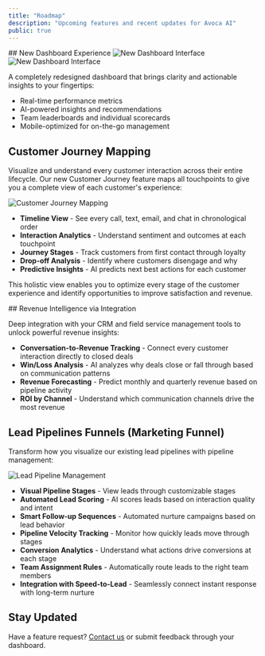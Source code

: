 ```yaml
---
title: "Roadmap"
description: "Upcoming features and recent updates for Avoca AI"
public: true
---
```

<Update label="Q3 2025">
  ## New Dashboard Experience
  
  <Frame>
    <img
      className="block dark:hidden"
      src="/images/hero-light.png"
      alt="New Dashboard Interface"
    />
    <img
      className="hidden dark:block"
      src="/images/hero-dark.png"
      alt="New Dashboard Interface"
    />
  </Frame>
  
  A completely redesigned dashboard that brings clarity and actionable insights to your fingertips:
  - Real-time performance metrics
  - AI-powered insights and recommendations
  - Team leaderboards and individual scorecards
  - Mobile-optimized for on-the-go management
  
  ## Customer Journey Mapping
  
  Visualize and understand every customer interaction across their entire lifecycle. Our new Customer Journey feature maps all touchpoints to give you a complete view of each customer's experience:
  
  <Frame>
    <img src="/images/customer-journey.png" alt="Customer Journey Mapping" />
  </Frame>
  
  - **Timeline View** - See every call, text, email, and chat in chronological order
  - **Interaction Analytics** - Understand sentiment and outcomes at each touchpoint
  - **Journey Stages** - Track customers from first contact through loyalty
  - **Drop-off Analysis** - Identify where customers disengage and why
  - **Predictive Insights** - AI predicts next best actions for each customer
  
  This holistic view enables you to optimize every stage of the customer experience and identify opportunities to improve satisfaction and revenue.
</Update>

<Update label="Q4 2025">
  ## Revenue Intelligence via Integration
  
  Deep integration with your CRM and field service management tools to unlock powerful revenue insights:
  
  - **Conversation-to-Revenue Tracking** - Connect every customer interaction directly to closed deals
  - **Win/Loss Analysis** - AI analyzes why deals close or fall through based on communication patterns
  - **Revenue Forecasting** - Predict monthly and quarterly revenue based on pipeline activity
  - **ROI by Channel** - Understand which communication channels drive the most revenue
  
  ## Lead Pipelines Funnels (Marketing Funnel)
  
  Transform how you visualize our existing lead pipelines with pipeline management:
  
  <Frame>
    <img src="/images/lead-pipeline.png" alt="Lead Pipeline Management" />
  </Frame>
  
  - **Visual Pipeline Stages** - View leads through customizable stages
  - **Automated Lead Scoring** - AI scores leads based on interaction quality and intent
  - **Smart Follow-up Sequences** - Automated nurture campaigns based on lead behavior
  - **Pipeline Velocity Tracking** - Monitor how quickly leads move through stages
  - **Conversion Analytics** - Understand what actions drive conversions at each stage
  - **Team Assignment Rules** - Automatically route leads to the right team members
  - **Integration with Speed-to-Lead** - Seamlessly connect instant response with long-term nurture
</Update>

## Stay Updated

Have a feature request? [Contact us](mailto:support@avoca.ai) or submit feedback through your dashboard.